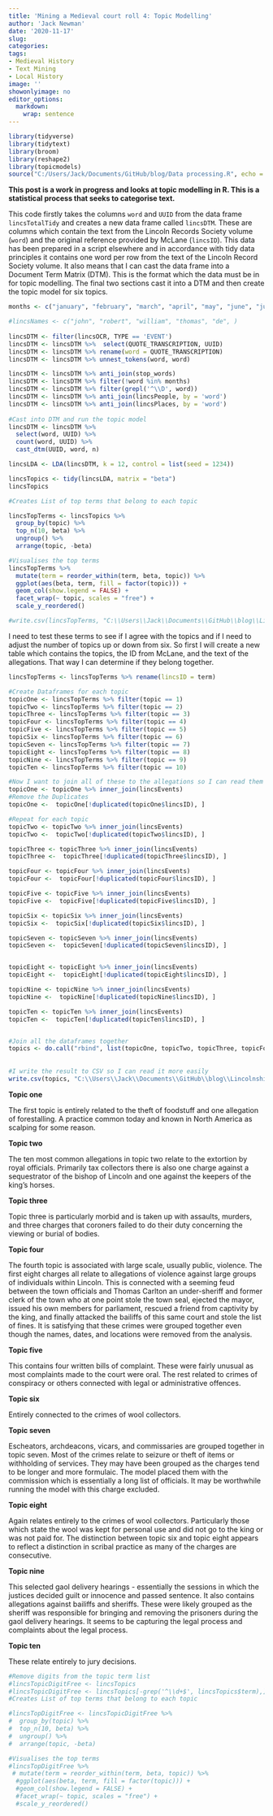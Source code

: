 ```yaml
---
title: 'Mining a Medieval court roll 4: Topic Modelling'
author: 'Jack Newman'
date: '2020-11-17'
slug: 
categories:
tags:
- Medieval History
- Text Mining
- Local History
image: ''
showonlyimage: no
editor_options: 
  markdown: 
    wrap: sentence
---
```


```r
library(tidyverse)
library(tidytext)
library(broom)
library(reshape2)
library(topicmodels)
source("C:/Users/Jack/Documents/GitHub/blog/Data processing.R", echo = FALSE)
```

**This post is a work in progress and looks at topic modelling in R. This is a statistical process that seeks to categorise text.**

This code firstly takes the columns `word` and `UUID` from the data frame `lincsTotalTidy` and creates a new data frame called `lincsDTM`.
These are columns which contain the text from the Lincoln Records Society volume (`word`) and the original reference provided by McLane (`lincsID`).
This data has been prepared in a script elsewhere and in accordance with tidy data principles it contains one word per row from the text of the Lincoln Record Society volume.
It also means that I can cast the data frame into a Document Term Matrix (DTM).
This is the format which the data must be in for topic modelling.
The final two sections cast it into a DTM and then create the topic model for six topics.

```r
months <- c("january", "february", "march", "april", "may", "june", "july", "august", "september", "october", "november", "december", "jan", "feb", "mar", "apr", "may", "jun", "jul", "aug", "sep", "oct", "nov", "dec", "sept","john", "robert", "william", "thomas", "de", "edward", "richard", "â", "atte", "alan", "kingâ")

#lincsNames <- c("john", "robert", "william", "thomas", "de", )
  
lincsDTM <- filter(lincsOCR, TYPE == 'EVENT')
lincsDTM <- lincsDTM %>%  select(QUOTE_TRANSCRIPTION, UUID)
lincsDTM <- lincsDTM %>% rename(word = QUOTE_TRANSCRIPTION)
lincsDTM <- lincsDTM %>% unnest_tokens(word, word)

lincsDTM <- lincsDTM %>% anti_join(stop_words)
lincsDTM <- lincsDTM %>% filter(!word %in% months)
lincsDTM <- lincsDTM %>% filter(grepl('^\\D', word))
lincsDTM <- lincsDTM %>% anti_join(lincsPeople, by = 'word')
lincsDTM <- lincsDTM %>% anti_join(lincsPlaces, by = 'word')
                                   
#Cast into DTM and run the topic model
lincsDTM <- lincsDTM %>% 
  select(word, UUID) %>% 
  count(word, UUID) %>% 
  cast_dtm(UUID, word, n)

lincsLDA <- LDA(lincsDTM, k = 12, control = list(seed = 1234))
```

```r
lincsTopics <- tidy(lincsLDA, matrix = "beta")
lincsTopics
```

```r

#Creates List of top terms that belong to each topic

lincsTopTerms <- lincsTopics %>%
  group_by(topic) %>%
  top_n(10, beta) %>%
  ungroup() %>%
  arrange(topic, -beta)

#Visualises the top terms
lincsTopTerms %>%
  mutate(term = reorder_within(term, beta, topic)) %>%
  ggplot(aes(beta, term, fill = factor(topic))) +
  geom_col(show.legend = FALSE) +
  facet_wrap(~ topic, scales = "free") +
  scale_y_reordered()

#write.csv(lincsTopTerms, "C:\\Users\\Jack\\Documents\\GitHub\\blog\\Lincolnshire csv Data\\topicModeltop20.csv")

```

I need to test these terms to see if I agree with the topics and if I need to adjust the number of topics up or down from six.
So first I will create a new table which contains the topics, the ID from McLane, and the text of the allegations.
That way I can determine if they belong together.

```r
lincsTopTerms <- lincsTopTerms %>% rename(lincsID = term)

#Create Dataframes for each topic
topicOne <- lincsTopTerms %>% filter(topic == 1)
topicTwo <- lincsTopTerms %>% filter(topic == 2)
topicThree <- lincsTopTerms %>% filter(topic == 3)
topicFour <- lincsTopTerms %>% filter(topic == 4)
topicFive <- lincsTopTerms %>% filter(topic == 5)
topicSix <- lincsTopTerms %>% filter(topic == 6)
topicSeven <- lincsTopTerms %>% filter(topic == 7)
topicEight <- lincsTopTerms %>% filter(topic == 8)
topicNine <- lincsTopTerms %>% filter(topic == 9)
topicTen <- lincsTopTerms %>% filter(topic == 10)

#Now I want to join all of these to the allegations so I can read them easily in one place
topicOne <- topicOne %>% inner_join(lincsEvents)
#Remove the Duplicates
topicOne <-  topicOne[!duplicated(topicOne$lincsID), ]

#Repeat for each topic
topicTwo <- topicTwo %>% inner_join(lincsEvents)
topicTwo <-  topicTwo[!duplicated(topicTwo$lincsID), ]

topicThree <- topicThree %>% inner_join(lincsEvents)
topicThree <-  topicThree[!duplicated(topicThree$lincsID), ]

topicFour <- topicFour %>% inner_join(lincsEvents)
topicFour <-  topicFour[!duplicated(topicFour$lincsID), ]

topicFive <- topicFive %>% inner_join(lincsEvents)
topicFive <-  topicFive[!duplicated(topicFive$lincsID), ]

topicSix <- topicSix %>% inner_join(lincsEvents)
topicSix <-  topicSix[!duplicated(topicSix$lincsID), ]

topicSeven <- topicSeven %>% inner_join(lincsEvents)
topicSeven <-  topicSeven[!duplicated(topicSeven$lincsID), ]


topicEight <- topicEight %>% inner_join(lincsEvents)
topicEight <-  topicEight[!duplicated(topicEight$lincsID), ]

topicNine <- topicNine %>% inner_join(lincsEvents)
topicNine <-  topicNine[!duplicated(topicNine$lincsID), ]

topicTen <- topicTen %>% inner_join(lincsEvents)
topicTen <-  topicTen[!duplicated(topicTen$lincsID), ]


#Join all the dataframes together
topics <- do.call("rbind", list(topicOne, topicTwo, topicThree, topicFour, topicFive, topicSix, topicSeven, topicEight, topicNine, topicTen))
  
  
#I write the result to CSV so I can read it more easily
write.csv(topics, "C:\\Users\\Jack\\Documents\\GitHub\\blog\\Lincolnshire csv Data\\topics.csv")

```

**Topic one**

The first topic is entirely related to the theft of foodstuff and one allegation of forestalling.
A practice common today and known in North America as scalping for some reason.

**Topic two**

The ten most common allegations in topic two relate to the extortion by royal officials.
Primarily tax collectors there is also one charge against a sequestrator of the bishop of Lincoln and one against the keepers of the king's horses.

**Topic three**

Topic three is particularly morbid and is taken up with assaults, murders, and three charges that coroners failed to do their duty concerning the viewing or burial of bodies.

**Topic four**

The fourth topic is associated with large scale, usually public, violence.
The first eight charges all relate to allegations of violence against large groups of individuals within Lincoln.
This is connected with a seeming feud between the town officials and Thomas Carlton an under-sheriff and former clerk of the town who at one point stole the town seal, ejected the mayor, issued his own members for parliament, rescued a friend from captivity by the king, and finally attacked the bailiffs of this same court and stole the list of fines.
It is satisfying that these crimes were grouped together even though the names, dates, and locations were removed from the analysis.

**Topic five**

This contains four written bills of complaint.
These were fairly unusual as most complaints made to the court were oral.
The rest related to crimes of conspiracy or others connected with legal or administrative offences.

**Topic six**

Entirely connected to the crimes of wool collectors.

**Topic seven**

Escheators, archdeacons, vicars, and commissaries are grouped together in topic seven.
Most of the crimes relate to seizure or theft of items or withholding of services.
They may have been grouped as the charges tend to be longer and more formulaic.
The model placed them with the commission which is essentially a long list of officials.
It may be worthwhile running the model with this charge excluded.

**Topic eight**

Again relates entirely to the crimes of wool collectors.
Particularly those which state the wool was kept for personal use and did not go to the king or was not paid for.
The distinction between topic six and topic eight appears to reflect a distinction in scribal practice as many of the charges are consecutive.

**Topic nine**

This selected gaol delivery hearings - essentially the sessions in which the justices decided guilt or innocence and passed sentence.
It also contains allegations against bailiffs and sheriffs.
These were likely grouped as the sheriff was responsible for bringing and removing the prisoners during the gaol delivery hearings.
It seems to be capturing the legal process and complaints about the legal process.

**Topic ten**

These relate entirely to jury decisions.

```r
#Remove digits from the topic term list
#lincsTopicDigitFree <- lincsTopics
#lincsTopicDigitFree <- lincsTopics[-grep('^\\d+$', lincsTopics$term),]
#Creates List of top terms that belong to each topic

#lincsTopDigitFree <- lincsTopicDigitFree %>%
#  group_by(topic) %>%
#  top_n(10, beta) %>%
#  ungroup() %>%
#  arrange(topic, -beta)

#Visualises the top terms
#lincsTopDigitFree %>%
 # mutate(term = reorder_within(term, beta, topic)) %>%
  #ggplot(aes(beta, term, fill = factor(topic))) +
  #geom_col(show.legend = FALSE) +
  #facet_wrap(~ topic, scales = "free") +
  #scale_y_reordered()

```
